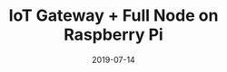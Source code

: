 ---
title: IoT Gateway + Full Node on Raspberry Pi
category: Project
status: publish
date: 2019-07-14
slug: Configure a Raspberry Pi as a IoTeX Gateway
website: https://www.hackster.io/simone-romano/turn-a-raspberry-pi-into-an-iot-blockchain-gateway-6f19d5
twitter:
logo: /img/IoT Gateway + Full Node on Raspberry Pi.png
featured_img: https://wp.gcap1.iotex.io/wp-content/uploads/2020/09/iotexlab-raspberry-header.png
telegram:
---